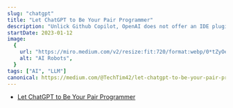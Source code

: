 ```yaml
---
slug: "chatgpt"
title: "Let ChatGPT to Be Your Pair Programmer"
description: "Unlick Github Copilot, OpenAI does not offer an IDE plugin to help devs for coding, but it does not mean, we cannot use ChatGPT for free as a coding assistant. We talk to ChatGPT to make it be a copilot for us."
startDate: 2023-01-12
image:
  {
    url: "https://miro.medium.com/v2/resize:fit:720/format:webp/0*tZyOezm6kbGQffix.png",
    alt: "AI Robots",
  }
tags: ["AI", "LLM"]
canonical: https://medium.com/@TechTim42/let-chatgpt-to-be-your-pair-programmer-f59efe5c65c4
---
```


- [Let ChatGPT to Be Your Pair Programmer](https://medium.com/@TechTim42/let-chatgpt-to-be-your-pair-programmer-f59efe5c65c4)
